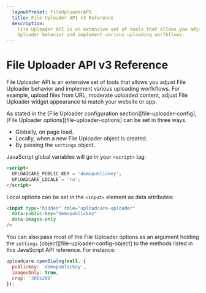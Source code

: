 ```yaml
---
  layoutPreset: fileUploaderAPI
  title: File Uploader API v3 Reference
  description:
    File Uploader API is an extensive set of tools that allows you adjust File
    Uploader behavior and implement various uploading worfkflows.
---
```


# File Uploader API v3 Reference

<!--
Rewrite
A deep access to Uploader functions and settings. Not only GUI shit but all the stuff you could ever need to handle uploads.
-->

File Uploader API is an extensive set of tools that allows you adjust File
Uploader behavior and implement various uploading worfkflows. For example,
upload files from URL, moderate uploaded content, adjust File Uploader widget
appearance to match your website or app.

As stated in the [File Uploader configuration section][file-uploader-config],
[File Uploader options][file-uploader-options] can be set in three ways.

* Globally, on page load.
* Locally, when a new File Uploader object is created.
* By passing the `settings` object.

JavaScript global variables will go in your `<script>` tag:

```html
<script>
  UPLOADCARE_PUBLIC_KEY = 'demopublickey';
  UPLOADCARE_LOCALE = 'ru';
</script>
```

Local options can be set in the `<input>` element as data attributes:

```html
<input type="hidden" role="uploadcare-uploader"
  data-public-key="demopublickey"
  data-images-only
/>
```

You can also pass most of the File Uploader options as an argument holding the
`settings` [object][file-uploader-config-object] to the methods listed
in this JavaScript API reference. For instance:

```js
uploadcare.openDialog(null, {
  publicKey: 'demopublickey',
  imagesOnly: true,
  crop: '300x200'
});
```
